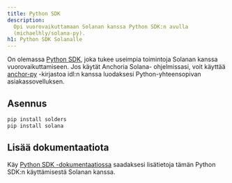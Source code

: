 ```yaml
---
title: Python SDK
description:
  Opi vuorovaikuttamaan Solanan kanssa Python SDK:n avulla
  (michaelhly/solana-py).
h1: Python SDK Solanalle
---
```


On olemassa [Python SDK](https://github.com/michaelhly/solana-py), joka tukee
useimpia toimintoja Solanan kanssa vuorovaikuttamiseen. Jos käytät Anchoria
Solana- ohjelmissasi, voit käyttää
[anchor-py](https://github.com/kevinheavey/anchorpy) -kirjastoa idl:n kanssa
luodaksesi Python-yhteensopivan asiakassovelluksen.

## Asennus

```bash title="Terminal"
pip install solders
pip install solana
```

## Lisää dokumentaatiota

Käy
[Python SDK -dokumentaatiossa](https://github.com/michaelhly/solana-py?tab=readme-ov-file#general-usage)
saadaksesi lisätietoja tämän Python SDK:n käyttämisestä Solanan kanssa.
